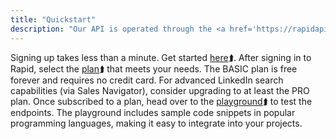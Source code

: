 ```yaml
---
title: "Quickstart"
description: "Our API is operated through the <a href='https://rapidapi.com/' target='_blank'>Rapid API Marketplace</a>⮭, where payments and API calls are seamlessly managed by the platform."
---
```


<Steps>
  <Step title="Register an account with Rapid">
    Signing up takes less than a minute. Get started <a href="https://rapidapi.com/auth/sign-up" target="_blank">here</a>⮭.
  </Step>

  <Step title="Choose the right plan for your Business">
    After signing in to Rapid, select the <a href="https://rapidapi.com/freshdata-freshdata-default/api/fresh-linkedin-profile-data" target="_blank">plan</a>⮭ that meets your needs. The BASIC plan is free forever and requires no credit card. For advanced LinkedIn search capabilities (via Sales Navigator), consider upgrading to at least the PRO plan.
  </Step>

  <Step title="Test it out">
    Once subscribed to a plan, head over to the <a href="https://rapidapi.com/freshdata-freshdata-default/api/fresh-linkedin-profile-data/playground/apiendpoint_f3214d12-9f90-42f6-a2fd-dc42547ba463" target="_blank">playground</a>⮭ to test the endpoints. The playground includes sample code snippets in popular programming languages, making it easy to integrate into your projects.
  </Step>
</Steps>